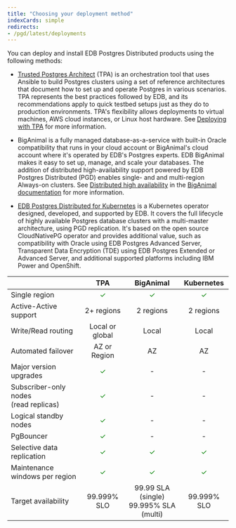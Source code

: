 ```yaml
---
title: "Choosing your deployment method"
indexCards: simple
redirects:
- /pgd/latest/deployments
---
```


You can deploy and install EDB Postgres Distributed products using the following methods:

-   [Trusted Postgres Architect](/tpa/latest) (TPA) is an orchestration tool that uses Ansible to build Postgres clusters using a set of reference architectures that document how to set up and operate Postgres in various scenarios. TPA represents the best practices followed by EDB, and its recommendations apply to quick testbed setups just as they do to production environments. TPA's flexibility allows deployments to virtual machines, AWS cloud instances, or Linux host hardware. See [Deploying with TPA](../deploy-config/deploy-tpa/deploying/) for more information.

-   BigAnimal is a fully managed database-as-a-service with built-in Oracle compatibility that runs in your cloud account or BigAnimal's cloud account where it's operated by EDB's Postgres experts. EDB BigAnimal makes it easy to set up, manage, and scale your databases. The addition of distributed high-availability support powered by EDB Postgres Distributed (PGD) enables single- and and multi-region Always-on clusters. See [Distributed high availability](/edb-postgres-ai/cloud-service/references/supported_cluster_types/distributed_highavailability/) in the [BigAnimal documentation](/biganimal/latest) for more information.

-   [EDB Postgres Distributed for Kubernetes](/postgres_distributed_for_kubernetes/latest/) is a Kubernetes operator designed, developed, and supported by EDB. It covers the full lifecycle of highly available Postgres database clusters with a multi-master architecture, using PGD replication. It's based on the open source CloudNativePG operator and provides additional value, such as compatibility with Oracle using EDB Postgres Advanced Server, Transparent Data Encryption (TDE) using EDB Postgres Extended or Advanced Server, and additional supported platforms including IBM Power and OpenShift.

|                                            |         <center>TPA</center>         |         <center>BigAnimal</center>         |      <center>Kubernetes</center>     |
| ------------------------------------------ | :----------------------------------: | :----------------------------------------: | :----------------------------------: |
| Single region                              | <span style="color: green;">✓</span> |    <span style="color: green;">✓</span>    | <span style="color: green;">✓</span> |
| Active-Active support                      |              2+ regions              |                  2 regions                 |               2 regions              |
| Write/Read routing                         |            Local or global           |                    Local                   |                 Local                |
| Automated failover                         |             AZ or Region             |                     AZ                     |                  AZ                  |
| Major version upgrades                     | <span style="color: green;">✓</span> |                      -                     |                   -                  |
| Subscriber-only nodes<br/> (read replicas) | <span style="color: green;">✓</span> |                      -                     |                   -                  |
| Logical standby nodes                      | <span style="color: green;">✓</span> |                      -                     |                   -                  |
| PgBouncer                                  | <span style="color: green;">✓</span> |                      -                     |                   -                  |
| Selective data replication                 | <span style="color: green;">✓</span> |    <span style="color: green;">✓</span>    | <span style="color: green;">✓</span> |
| Maintenance windows per region             | <span style="color: green;">✓</span> |    <span style="color: green;">✓</span>    | <span style="color: green;">✓</span> |
| Target availability                        |              99.999% SLO             | 99.99 SLA (single)<br/>99.995% SLA (multi) |              99.999% SLO             |
